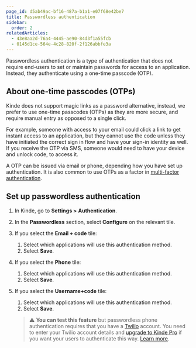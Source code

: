 ```yaml
---
page_id: d5ab49ac-bf16-487a-b1a1-e07f68e42be7
title: Passwordless authentication
sidebar:
  order: 2
relatedArticles:
  - 43e8aa2d-76a4-4445-ae90-84d3f1a55fcb
  - 0145d1ce-564e-4c28-820f-2f126abbfe3a
---
```


Passwordless authentication is a type of authentication that does not require end-users to set or maintain passwords for access to an application. Instead, they authenticate using a one-time passcode (OTP).

## About one-time passcodes (OTPs)

Kinde does not support magic links as a password alternative, instead, we prefer to use one-time passcodes (OTPs) as they are more secure, and require manual entry as opposed to a single click.

For example, someone with access to your email could click a link to get instant access to an application, but they cannot use the code unless they have initiated the correct sign in flow and have your sign-in identity as well. If you receive the OTP via SMS, someone would need to have your device and unlock code, to access it.

A OTP can be issued via email or phone, depending how you have set up authentication. It is also common to use OTPs as a factor in [multi-factor authentication](/authenticate/multi-factor-auth/about-multi-factor-authentication/).

## Set up passwordless authentication

1. In Kinde, go to **Settings >** **Authentication**.
2. In the **Passwordless** section, select **Configure** on the relevant tile.
3. If you select the **Email + code** tile:
   1. Select which applications will use this authentication method.
   2. Select **Save**.
4. If you select the **Phone** tile:

   1. Select which applications will use this authentication method.
   2. Select **Save**.

5. If you select the **Username+code** tile:

   1. Select which applications will use this authentication method.
   2. Select **Save**.

   > ⚠️ **You can test this feature** but passwordless phone authentication requires that you have a [Twilio](https://www.twilio.com/en-us) account. You need to enter your Twilio account details and [upgrade to Kinde Pro](https://kinde.com/pricing/) if you want your users to authenticate this way. [Learn more](/authenticate/authentication-methods/phone-authentication/).
